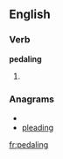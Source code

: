 ==English==
===Verb===
'''pedaling'''
# {{present participle of|[[pedal]]}}

===Anagrams===
* {{alphagram|adegilnp}}
* [[pleading#English|pleading]]

[[fr:pedaling]]